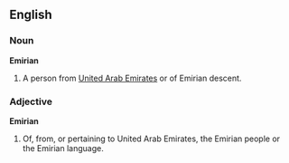 ==English==
===Noun===
'''Emirian'''

#A person from [[United Arab Emirates]] or of Emirian descent.

===Adjective===
'''Emirian'''

#Of, from, or pertaining to United Arab Emirates, the Emirian people or the Emirian language.